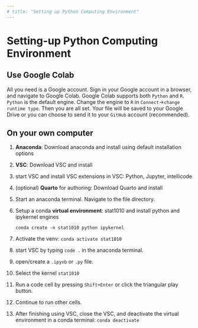 ```yaml
---
# title: "Setting up Python Computing Environment"
---
```


# Setting-up Python Computing Environment

## Use Google Colab

All you need is a Google account. Sign in your Google account in a browser, and navigate to Google Colab. Google Colab supports both `Python` and `R`. `Python` is the default engine. Change the engine to `R` in `Connect`-\>`change runtime type`. Then you are all set. Your file will be saved to your Google Drive or you can choose to send it to your `GitHub` account (recommended).

## On your own computer

1.  **Anaconda**: Download anaconda and install using default installation options

2.  **VSC**: Download VSC and install

3.  start VSC and install VSC extensions in VSC: Python, Jupyter, intellicode

4.  (optional) **Quarto** for authoring: Download Quarto and install

5.  Start an anaconda terminal. Navigate to the file directory.

6.  Setup a conda **virtual environment**: stat1010 and install python and ipykernel engines

    `conda create -n stat1010 python ipykernel`

7.  Activate the venv: `conda activate stat1010`

8.  start VSC by typing `code .` in the anaconda terminal.

9.  open/create a `.ipynb` or `.py` file.

10. Select the kernel `stat1010`

11. Run a code cell by pressing `Shift+Enter` or click the triangular play button.

12. Continue to run other cells.

13. After finishing using VSC, close the VSC, and deactivate the virtual environment in a conda terminal: `conda deactivate`
